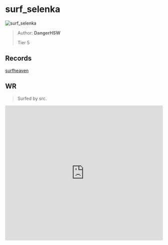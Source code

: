 
# surf_selenka

![surf_selenka](https://raw.githubusercontent.com/Sayt123/SurfMapPics/Maps-and-bonuses/csgo/surf_selenka.jpg)

> Author: **DangerHSW**
>
> Tier 5

## Records

[surfheaven](https://surfheaven.eu/map/surf_selenka)

## WR

> Surfed by src.

<iframe
width="100%"
height="430"
src="https://www.youtube.com/embed/s8M4kwASjzM"
frameborder="0"
allow="accelerometer; autoplay; clipboard-write; encrypted-media; gyroscope; picture-in-picture"
allowFullScreen
/>

```md

[Surf Timer] - sRc finished in 00:45:25 (WR -00:01:01). Improving by 00:01:30
[Surf Timer] - sRc beat the map record! Rank: 1/205

Previous WR holder: rulldar


```
                